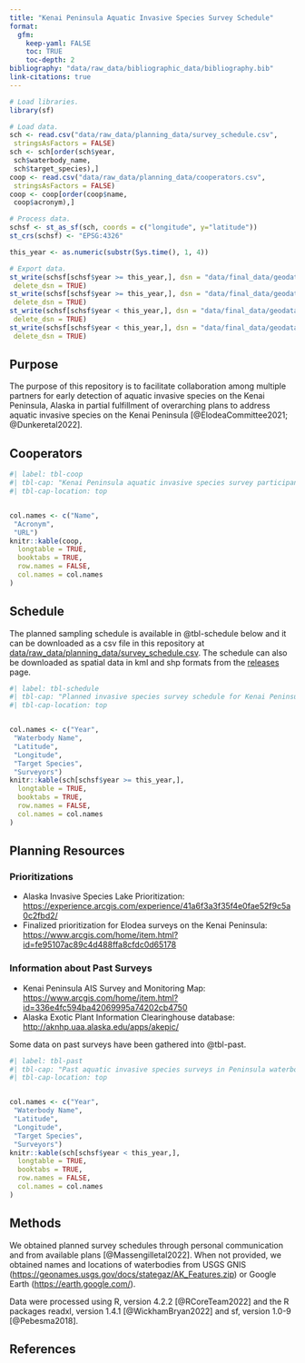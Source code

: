 ---
title: "Kenai Peninsula Aquatic Invasive Species Survey Schedule"
format:
  gfm: 
    keep-yaml: FALSE
    toc: TRUE
    toc-depth: 2
bibliography: "data/raw_data/bibliographic_data/bibliography.bib"
link-citations: true
---

```{r setup, echo=FALSE, error=FALSE, comment=FALSE, warning=FALSE, message=FALSE, results=FALSE}
# Load libraries.
library(sf)

# Load data.
sch <- read.csv("data/raw_data/planning_data/survey_schedule.csv",
 stringsAsFactors = FALSE)
sch <- sch[order(sch$year, 
 sch$waterbody_name,
 sch$target_species),]
coop <- read.csv("data/raw_data/planning_data/cooperators.csv",
 stringsAsFactors = FALSE)
coop <- coop[order(coop$name,
 coop$acronym),]

# Process data.
schsf <- st_as_sf(sch, coords = c("longitude", y="latitude"))
st_crs(schsf) <- "EPSG:4326"

this_year <- as.numeric(substr(Sys.time(), 1, 4))

# Export data.
st_write(schsf[schsf$year >= this_year,], dsn = "data/final_data/geodata/survey_schedule.kml",
 delete_dsn = TRUE)
st_write(schsf[schsf$year >= this_year,], dsn = "data/final_data/geodata/survey_schedule.shp",
 delete_dsn = TRUE)
st_write(schsf[schsf$year < this_year,], dsn = "data/final_data/geodata/past_surveys.kml",
 delete_dsn = TRUE)
st_write(schsf[schsf$year < this_year,], dsn = "data/final_data/geodata/past_surveys.shp",
 delete_dsn = TRUE)
```


## Purpose

The purpose of this repository is to facilitate collaboration among multiple partners for early detection of aquatic invasive species on the Kenai Peninsula, Alaska in partial fulfillment of overarching plans to address aquatic invasive species on the Kenai Peninsula [@ElodeaCommittee2021; @Dunkeretal2022].

## Cooperators

```{r cooptab, echo=FALSE}
#| label: tbl-coop
#| tbl-cap: "Kenai Peninsula aquatic invasive species survey participants."
#| tbl-cap-location: top


col.names <- c("Name",
 "Acronym",
 "URL")
knitr::kable(coop, 
  longtable = TRUE, 
  booktabs = TRUE,
  row.names = FALSE,
  col.names = col.names
)
```


## Schedule

The planned sampling schedule is available in @tbl-schedule below and it can be downloaded as a csv file in this repository at [data/raw_data/planning_data/survey_schedule.csv](data/raw_data/planning_data/survey_schedule.csv). The schedule can also be downloaded as spatial data in kml and shp formats from the [releases](https://github.com/Kenai-NWR-bio/AISschedule/releases) page.

```{r scheduletab, echo=FALSE}
#| label: tbl-schedule
#| tbl-cap: "Planned invasive species survey schedule for Kenai Peninsula waterbodies. Acronyms of surveyors are the same as in @tbl-coop."
#| tbl-cap-location: top


col.names <- c("Year", 
 "Waterbody Name",
 "Latitude",
 "Longitude",
 "Target Species",
 "Surveyors")
knitr::kable(sch[schsf$year >= this_year,], 
  longtable = TRUE, 
  booktabs = TRUE,
  row.names = FALSE,
  col.names = col.names
)
```

## Planning Resources

### Prioritizations

- Alaska Invasive Species Lake Prioritization: <https://experience.arcgis.com/experience/41a6f3a3f35f4e0fae52f9c5a0c2fbd2/>
- Finalized prioritization for Elodea surveys on the Kenai Peninsula: <https://www.arcgis.com/home/item.html?id=fe95107ac89c4d488ffa8cfdc0d65178>

### Information about Past Surveys

- Kenai Peninsula AIS Survey and Monitoring Map:  <https://www.arcgis.com/home/item.html?id=336e4fc594ba42069995a74202cb4750> 
- Alaska Exotic Plant Information Clearinghouse database: <http://aknhp.uaa.alaska.edu/apps/akepic/>

Some data on past surveys have been gathered into @tbl-past.

```{r scheduletab, echo=FALSE}
#| label: tbl-past
#| tbl-cap: "Past aquatic invasive species surveys in Peninsula waterbodies. Acronyms of surveyors are the same as in @tbl-coop."
#| tbl-cap-location: top


col.names <- c("Year", 
 "Waterbody Name",
 "Latitude",
 "Longitude",
 "Target Species",
 "Surveyors")
knitr::kable(sch[schsf$year < this_year,], 
  longtable = TRUE, 
  booktabs = TRUE,
  row.names = FALSE,
  col.names = col.names
)
```


## Methods

We obtained planned survey schedules through personal communication and from available plans [@Massengilletal2022]. When not provided, we obtained names and locations of waterbodies from USGS GNIS (<https://geonames.usgs.gov/docs/stategaz/AK_Features.zip>) or Google Earth (<https://earth.google.com/>).

Data were processed using R, version 4.2.2 [@RCoreTeam2022] and the R packages readxl, version 1.4.1 [@WickhamBryan2022] and sf, version 1.0-9 [@Pebesma2018].

## References
